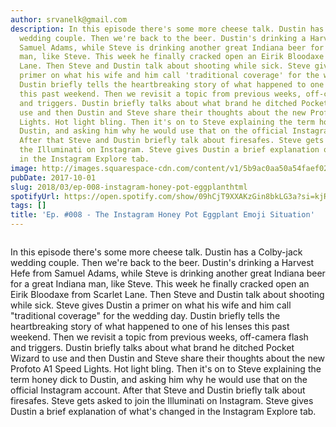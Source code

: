 ```yaml
---
author: srvanelk@gmail.com
description: In this episode there's some more cheese talk. Dustin has a Colby-jack
  wedding couple. Then we're back to the beer. Dustin's drinking a Harvest Hefe from
  Samuel Adams, while Steve is drinking another great Indiana beer for a great Indiana
  man, like Steve. This week he finally cracked open an Eirik Bloodaxe from Scarlet
  Lane. Then Steve and Dustin talk about shooting while sick. Steve gives Dustin a
  primer on what his wife and him call 'traditional coverage' for the wedding day.
  Dustin briefly tells the heartbreaking story of what happened to one of his lenses
  this past weekend. Then we revisit a topic from previous weeks, off-camera flash
  and triggers. Dustin briefly talks about what brand he ditched Pocket Wizard to
  use and then Dustin and Steve share their thoughts about the new Profoto A1 Speed
  Lights. Hot light bling. Then it's on to Steve explaining the term honey dick to
  Dustin, and asking him why he would use that on the official Instagram account.
  After that Steve and Dustin briefly talk about firesafes. Steve gets asked to join
  the Illuminati on Instagram. Steve gives Dustin a brief explanation of what's changed
  in the Instagram Explore tab.
image: http://images.squarespace-cdn.com/content/v1/5b9ac0aa50a54faef024c950/1547782339339-BKTE1L3I6WEYEFPYI7UW/image-asset.jpeg/img.jpg/weddingphotohangover/embed/episodes/Ep--008---The-Instagram-Honey-Pot-Eggplant-Emoji-Situation-e1riht
pubDate: 2017-10-01
slug: 2018/03/ep-008-instagram-honey-pot-eggplanthtml
spotifyUrl: https://open.spotify.com/show/09hCjT9XXAKzGin8bkLG3a?si=kjRZvQ1JTb6Ov3HVzSSlWA
tags: []
title: 'Ep. #008 - The Instagram Honey Pot Eggplant Emoji Situation'
---
```


<figure>
  <img src="http://images.squarespace-cdn.com/content/v1/5b9ac0aa50a54faef024c950/1547782339339-BKTE1L3I6WEYEFPYI7UW/image-asset.jpeg/img.jpg/weddingphotohangover/embed/episodes/Ep--008---The-Instagram-Honey-Pot-Eggplant-Emoji-Situation-e1riht" alt="" />
</figure>

In this episode there's some more cheese talk. Dustin has a Colby-jack wedding couple. Then we're back to the beer. Dustin's drinking a Harvest Hefe from Samuel Adams, while Steve is drinking another great Indiana beer for a great Indiana man, like Steve. This week he finally cracked open an Eirik Bloodaxe from Scarlet Lane. Then Steve and Dustin talk about shooting while sick. Steve gives Dustin a primer on what his wife and him call "traditional coverage" for the wedding day. Dustin briefly tells the heartbreaking story of what happened to one of his lenses this past weekend. Then we revisit a topic from previous weeks, off-camera flash and triggers. Dustin briefly talks about what brand he ditched Pocket Wizard to use and then Dustin and Steve share their thoughts about the new Profoto A1 Speed Lights. Hot light bling. Then it's on to Steve explaining the term honey dick to Dustin, and asking him why he would use that on the official Instagram account. After that Steve and Dustin briefly talk about firesafes. Steve gets asked to join the Illuminati on Instagram. Steve gives Dustin a brief explanation of what's changed in the Instagram Explore tab.